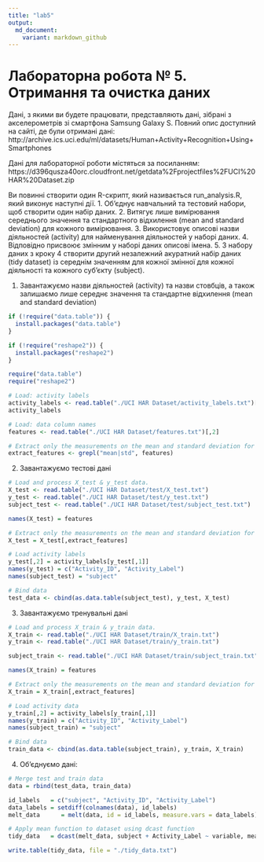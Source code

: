 ---
title: "lab5"
output:
  md_document:
    variant: markdown_github
---

# Лабораторна робота № 5. Отримання та очистка даних

Дані, з якими ви будете працювати, представляють дані, зібрані з акселерометрів зі смартфона
Samsung Galaxy S. Повний опис доступний на сайті, де були отримані дані:
http://archive.ics.uci.edu/ml/datasets/Human+Activity+Recognition+Using+Smartphones

Дані для лабораторної роботи містяться за посиланням:
https://d396qusza40orc.cloudfront.net/getdata%2Fprojectfiles%2FUCI%20HAR%20Dataset.zip

Ви повинні створити один R-скрипт, який називається run_analysis.R, який виконує наступні дії.
1. Об’єднує навчальний та тестовий набори, щоб створити один набір даних.
2. Витягує лише вимірювання середнього значення та стандартного відхилення (mean and standard deviation) для кожного вимірювання.
3. Використовує описові назви діяльностей (activity) для найменування діяльностей у наборі даних.
4. Відповідно присвоює змінним у наборі даних описові імена.
5. З набору даних з кроку 4 створити другий незалежний акуратний набір даних (tidy dataset) із середнім значенням для кожної змінної для кожної діяльності та кожного суб’єкту (subject).


1. Завантажуємо назви діяльностей (activity) та назви стовбців, а також залишаємо лише середнє значення та стандартне відхилення (mean and standard deviation)

```{r}
if (!require("data.table")) {
  install.packages("data.table")
}

if (!require("reshape2")) {
  install.packages("reshape2")
}

require("data.table")
require("reshape2")

# Load: activity labels
activity_labels <- read.table("./UCI HAR Dataset/activity_labels.txt")[,2]
activity_labels

# Load: data column names
features <- read.table("./UCI HAR Dataset/features.txt")[,2]

# Extract only the measurements on the mean and standard deviation for each measurement.
extract_features <- grepl("mean|std", features)

```

2. Завантажуємо тестові дані

```{r}
# Load and process X_test & y_test data.
X_test <- read.table("./UCI HAR Dataset/test/X_test.txt")
y_test <- read.table("./UCI HAR Dataset/test/y_test.txt")
subject_test <- read.table("./UCI HAR Dataset/test/subject_test.txt")

names(X_test) = features

# Extract only the measurements on the mean and standard deviation for each measurement.
X_test = X_test[,extract_features]

# Load activity labels
y_test[,2] = activity_labels[y_test[,1]]
names(y_test) = c("Activity_ID", "Activity_Label")
names(subject_test) = "subject"

# Bind data
test_data <- cbind(as.data.table(subject_test), y_test, X_test)

```

3. Завантажуємо тренувальні дані

```{r}
# Load and process X_train & y_train data.
X_train <- read.table("./UCI HAR Dataset/train/X_train.txt")
y_train <- read.table("./UCI HAR Dataset/train/y_train.txt")

subject_train <- read.table("./UCI HAR Dataset/train/subject_train.txt")

names(X_train) = features

# Extract only the measurements on the mean and standard deviation for each measurement.
X_train = X_train[,extract_features]

# Load activity data
y_train[,2] = activity_labels[y_train[,1]]
names(y_train) = c("Activity_ID", "Activity_Label")
names(subject_train) = "subject"

# Bind data
train_data <- cbind(as.data.table(subject_train), y_train, X_train)
```

4. Об'єднуємо дані:

```{r}
# Merge test and train data
data = rbind(test_data, train_data)

id_labels   = c("subject", "Activity_ID", "Activity_Label")
data_labels = setdiff(colnames(data), id_labels)
melt_data      = melt(data, id = id_labels, measure.vars = data_labels)

# Apply mean function to dataset using dcast function
tidy_data   = dcast(melt_data, subject + Activity_Label ~ variable, mean)

write.table(tidy_data, file = "./tidy_data.txt")

```
